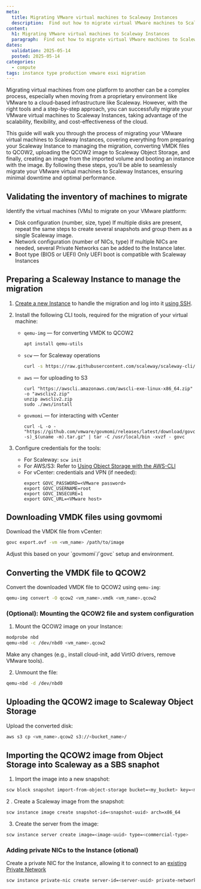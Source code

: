 ```yaml
---
meta:
  title: Migrating VMware virtual machines to Scaleway Instances
  description:  Find out how to migrate virtual VMware machines to Scaleway Instances.
content:
  h1: Migrating VMware virtual machines to Scaleway Instances
  paragraph:  Find out how to migrate virtual VMware machines to Scaleway Instances.
dates:
  validation: 2025-05-14
  posted: 2025-05-14
categories:
  - compute
tags: instance type production vmware esxi migration
---
```


Migrating virtual machines from one platform to another can be a complex process, especially when moving from a proprietary environment like VMware to a cloud-based infrastructure like Scaleway.
However, with the right tools and a step-by-step approach, you can successfully migrate your VMware virtual machines to Scaleway Instances, taking advantage of the scalability, flexibility, and cost-effectiveness of the cloud.

This guide will walk you through the process of migrating your VMware virtual machines to Scaleway Instances, covering everything from preparing your Scaleway Instance to managing the migration, converting VMDK files to QCOW2,
uploading the QCOW2 image to Scaleway Object Storage, and finally, creating an image from the imported volume and booting an instance with the image.
By following these steps, you'll be able to seamlessly migrate your VMware virtual machines to Scaleway Instances, ensuring minimal downtime and optimal performance.

## Validating the inventory of machines to migrate

Identify the virtual machines (VMs) to migrate on your VMware plattform:

- Disk configuration (number, size, type)
  <Message type="tip">
    If multiple disks are present, repeat the same steps to create several snapshots and group them as a single Scaleway image.
  </Message>
- Network configuration (number of NICs, type)
  <Message type="tip">
    If multiple NICs are needed, several Private Networks can be added to the Instance later.
  </Message>
- Boot type (BIOS or UEFI)
  <Message type="important">
    Only UEFI boot is compatible with Scaleway Instances
  </Message>


## Preparing a Scaleway Instance to manage the migration

1. [Create a new Instance](/instances/how-to/create-an-instance/) to handle the migration and log into it [using SSH](/instances/how-to/connect-to-instance/).
2. Install the following CLI tools, required for the migration of your virtual machine:
   - `qemu-img` — for converting VMDK to QCOW2
      ```sh
      apt install qemu-utils
      ```
   - `scw` — for Scaleway operations
      ```sh
      curl -s https://raw.githubusercontent.com/scaleway/scaleway-cli/master/scripts/get.sh | sh
      ```
   - `aws` — for uploading to S3
      ```
      curl "https://awscli.amazonaws.com/awscli-exe-linux-x86_64.zip" -o "awscliv2.zip"
      unzip awscliv2.zip
      sudo ./aws/install
      ```
   - `govmomi` — for interacting with vCenter
     ```
     curl -L -o - "https://github.com/vmware/govmomi/releases/latest/download/govc_$(uname -s)_$(uname -m).tar.gz" | tar -C /usr/local/bin -xvzf - govc
     ```

3. Configure credentials for the tools:
   - For Scaleway: `scw init`
   - For AWS/S3: Refer to [Using Object Storage with the AWS-CLI](https://www.scaleway.com/en/docs/object-storage/api-cli/object-storage-aws-cli/)
   - For vCenter: credentials and VPN (if needed):
      ```
      export GOVC_PASSWORD=<VMware password>
      export GOVC_USERNAME=root
      export GOVC_INSECURE=1
      export GOVC_URL=<VMware host>
      ```

## Downloading VMDK files using govmomi

Download the VMDK file from vCenter:

```bash
govc export.ovf -vm <vm_name> /path/to/image
```

<Message type="note">
  Adjust this based on your `govmomi`/`govc` setup and environment.
</Message>

## Converting the VMDK file to QCOW2

Convert the downloaded VMDK file to QCOW2 using `qemu-img`:

```bash
qemu-img convert -O qcow2 <vm_name>.vmdk <vm_name>.qcow2
```

### (Optional): Mounting the QCOW2 file and system configuration

1. Mount the QCOW2 image on your Instance:
  ```bash
  modprobe nbd
  qemu-nbd -c /dev/nbd0 <vm_name>.qcow2
  ```
  Make any changes (e.g., install cloud-init, add VirtIO drivers, remove VMware tools).

2. Unmount the file:
  ```bash
  qemu-nbd -d /dev/nbd0
  ```

## Uploading the QCOW2 image to Scaleway Object Storage

Upload the converted disk:
  ```bash
  aws s3 cp <vm_name>.qcow2 s3://<bucket_name>/
  ```

## Importing the QCOW2 image from Object Storage into Scaleway as a SBS snaphot

1. Import the image into a new snapshot:
  ```bash
  scw block snapshot import-from-object-storage bucket=<my_bucket> key=<my-qcow2-file-name.qcow2> name=<my-imported-snapshot> size=<size-in-GB>
  ```
2 . Create a Scaleway image from the snapshot:
  ```bash
  scw instance image create snapshot-id=<snapshot-uuid> arch=x86_64
  ```

3. Create the server from the image:
  ```bash
  scw instance server create image=<image-uuid> type=<commercial-type>
  ```

### Adding private NICs to the Instance (otional)

Create a private NIC for the Instance, allowing it to connect to an [existing Private Network](/vpc/quickstart/#how-to-create-a-private-network)
  ```bash
  scw instance private-nic create server-id=<server-uuid> private-network-id=<private-network-uuid> ipam-ip-ids.{0}=<ipam-ip-uuid>
  ```
